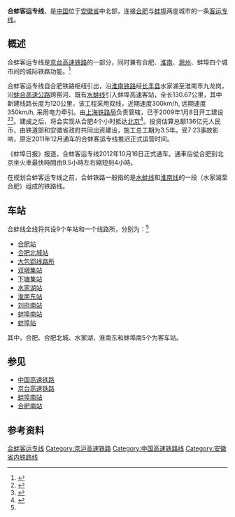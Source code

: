 {{Infobox rail system-route
|rail_name= 合蚌客运专线
|other_name=
|name_bgcolor=
|banner_color=blue
|sec_banner_color=
|third_banner_color=
|logo_filename=
|image_width= 250px
|logo_bgcolor=
|logo_note=
|image=201606 Bengbu–Hefei HSR Bengbu Connector.jpg
|imagesize=300px
|caption=合蚌客运专线高架桥
|system_map=
|mapimage_width=
|map_bgcolor=
|locale= {{PRC}}[[安徽省|安徽省]]
|service_type= [[高速铁路|高速铁路]]
|network=
|start=
|begin_operation=
|end_operation=
|operation_note=
|system_length= 130.67公里
|length_in_operation=
|total_length=
|line_title= 线路
|lines= 2（[[双线铁路|复线铁路]]）
|stations=9个
|route_title=
|main_route=
|secondary_route=
|branch_route=
|standard= [[客运专线|客运专线]]
|main_stations= [[合肥站|合肥]]、[[水家湖站|水家湖站]]、[[淮南东站|淮南东站]]、[[蚌埠南站|蚌埠南]]
|ridership=
|fleet_size=
|max_speed= 350 km/h
|track_gauge= 1435毫米（[[标准轨|标准轨]]）
|min_radius= 7000米
|max_grade= 12‰
|distance_between_mainlines= 5.0米
|block_signal= [[自动闭塞|自动闭塞]]
|engine= 
|depot=
|operator=[[上海局集团|上海局集团]]
|franchise=
|hq=
|key_person=
|website=
|collapsed=
|route_map={{合蚌客运专线RDT}}
}}

'''合蚌客运专线'''，是[[中国|中国]]位于[[安徽省|安徽省]]中北部，连接[[合肥|合肥]]与[[蚌埠|蚌埠]]两座城市的一条[[中國高速鐵路|客运专线]]。

== 概述 ==
合蚌客运专线是[[京台高速铁路|京台高速铁路]]的一部分，同时兼有合肥、[[淮南|淮南]]、[[滁州|滁州]]、蚌埠四个城市间的城际铁路功能。<ref>{{Cite web |url=http://www.ah.xinhuanet.com/news/2008-06/16/content_13556635.htm |title=合蚌铁路项目通过专家评估 |accessdate=2008-07-06 |archive-date=2011-07-18 |archive-url=https://web.archive.org/web/20110718220443/http://www.ah.xinhuanet.com/news/2008-06/16/content_13556635.htm |dead-url=yes }}</ref>

合蚌客运专线自合肥铁路枢纽引出，沿[[淮南铁路|淮南铁路]]经[[长丰县|长丰县]]水家湖至淮南市九龙岗，沿[[蚌合高速公路|蚌合高速公路]]跨窑河、既有[[水蚌铁路|水蚌线]]引入蚌埠高速客站，全长130.67公里，其中新建线路长度为120公里，该工程采用双线，近期速度300km/h, 远期速度350km/h, 采用电力牵引。由[[上海铁路局|上海铁路局]]负责管辖，已于2009年1月8日开工建设<ref name="r1">{{Cite web |url=http://news.xinmin.cn/domestic/shehui/2008/11/17/1434597.html |title=合蚌铁路客运专线计划年底开工建设 |access-date=2008-12-04 |archive-date=2016-03-04 |archive-url=https://web.archive.org/web/20160304065129/http://news.xinmin.cn/domestic/shehui/2008/11/17/1434597.html |dead-url=no }}</ref><ref name="r2">{{Cite web |url=http://ah.anhuinews.com/system/2009/01/08/002188555.shtml |title=合蚌客运专线今天开工 |access-date=2009-01-08 |archive-url=https://web.archive.org/web/20110718223007/http://ah.anhuinews.com/system/2009/01/08/002188555.shtml |archive-date=2011-07-18 |dead-url=yes }}</ref>。建成之后，将会实现从合肥4个小时抵达[[北京|北京]]<ref>{{Cite web |url=http://www.ah.xinhuanet.com/ahzw2006/2008-06/16/content_13556448.htm |title=4小时到北京 合蚌铁路鸣响江淮城市群"集结号" |accessdate=2008-07-02 |archive-date=2016-03-04 |archive-url=https://web.archive.org/web/20160304141106/http://www.ah.xinhuanet.com/ahzw2006/2008-06/16/content_13556448.htm |dead-url=yes }}</ref>。投资估算总额136亿元人民币，由铁道部和安徽省政府共同出资建设，施工总工期为3.5年。受7·23事故影响，原定2011年12月通车的合蚌客运专线推迟正式运营时间。

《蚌埠日报》报道，合蚌客运专线2012年10月16日正式通车。通車后從合肥到北京坐火車最快時間由9.5小時左右縮短到4小時。

在规划合蚌客运专线之前，合蚌铁路一般指的是[[水蚌铁路|水蚌线]]和[[淮南铁路|淮南线]]的一段（水家湖至合肥）组成的铁路线。

== 车站 ==
合蚌线全线将共设9个车站和一个线路所，分别为：<ref name="r1"/>
* [[合肥站|合肥站]]
* [[合肥北城站|合肥北城站]]
* [[大包郢线路所|大包郢线路所]]
* [[双墩集站|双墩集站]]
* [[下塘集站|下塘集站]]
* [[水家湖站|水家湖站]]
* [[淮南东站|淮南东站]]
* [[刘府南站|刘府南站]]
* [[蚌埠南站|蚌埠南站]]
* [[蚌埠站|蚌埠站]]
其中，合肥、合肥北城、水家湖、淮南东和蚌埠南5个为客车站。

== 参见 ==
* [[中国高速铁路|中国高速铁路]] 
* [[京台高速铁路|京台高速铁路]]
* [[蚌埠南站|蚌埠南站]]
* [[合肥南站|合肥南站]]

== 参考资料 ==
{{reflist}}

{{合蚌客运专线|nocat}}
{{中国高速铁路}}
{{中国铁路}}

[[Category:合蚌客运专线|]]
[[Category:京沪高速铁路|Category:京沪高速铁路]]
[[Category:中国高速铁路线|Category:中国高速铁路线]]
[[Category:安徽省内铁路线|Category:安徽省内铁路线]]